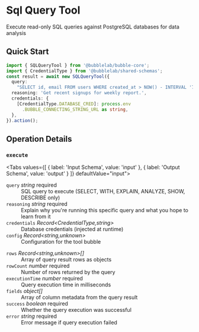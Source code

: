 # Sql Query Tool

Execute read-only SQL queries against PostgreSQL databases for data analysis


## Quick Start

```typescript
import { SQLQueryTool } from '@bubblelab/bubble-core';
import { CredentialType } from '@bubblelab/shared-schemas';
const result = await new SQLQueryTool({
  query:
    "SELECT id, email FROM users WHERE created_at > NOW() - INTERVAL '7 days'",
  reasoning: 'Get recent signups for weekly report.',
  credentials: {
    [CredentialType.DATABASE_CRED]: process.env
      .BUBBLE_CONNECTING_STRING_URL as string,
  },
}).action();
```

## Operation Details

### `execute`

<Tabs values={[
  { label: 'Input Schema', value: 'input' },
  { label: 'Output Schema', value: 'output' }
]} defaultValue="input">
  <TabItem value="input">

<div className="schema-card">
<dl>
  <dt><code>query</code> <em>string</em> <span style={{color:'#d32f2f',fontWeight:600}}>required</span></dt>
  <dd>SQL query to execute (SELECT, WITH, EXPLAIN, ANALYZE, SHOW, DESCRIBE only)</dd>

  <dt><code>reasoning</code> <em>string</em> <span style={{color:'#d32f2f',fontWeight:600}}>required</span></dt>
  <dd>Explain why you're running this specific query and what you hope to learn from it</dd>

  <dt><code>credentials</code> <em>Record&lt;CredentialType,string&gt;</em> </dt>
  <dd>Database credentials (injected at runtime)</dd>

  <dt><code>config</code> <em>Record&lt;string,unknown&gt;</em> </dt>
  <dd>Configuration for the tool bubble</dd>
</dl>

</div>

  </TabItem>
  <TabItem value="output">

<div className="schema-card">
<dl>
  <dt><code>rows</code> <em>Record&lt;string,unknown&gt;[]</em> </dt>
  <dd>Array of query result rows as objects</dd>

  <dt><code>rowCount</code> <em>number</em> <span style={{color:'#d32f2f',fontWeight:600}}>required</span></dt>
  <dd>Number of rows returned by the query</dd>

  <dt><code>executionTime</code> <em>number</em> <span style={{color:'#d32f2f',fontWeight:600}}>required</span></dt>
  <dd>Query execution time in milliseconds</dd>

  <dt><code>fields</code> <em>object[]</em> </dt>
  <dd>Array of column metadata from the query result</dd>

  <dt><code>success</code> <em>boolean</em> <span style={{color:'#d32f2f',fontWeight:600}}>required</span></dt>
  <dd>Whether the query execution was successful</dd>

  <dt><code>error</code> <em>string</em> <span style={{color:'#d32f2f',fontWeight:600}}>required</span></dt>
  <dd>Error message if query execution failed</dd>
</dl>

</div>

  </TabItem>
</Tabs>

